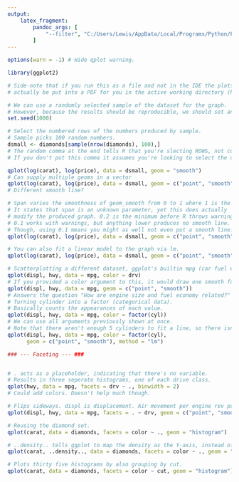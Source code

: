 ```yaml
---
output:
    latex_fragment:
        pandoc_args: [
            "--filter", "C:/Users/Lewis/AppData/Local/Programs/Python/Python312/Scripts/pandoc-minted",
        ]
---
```


```r
options(warn = -1) # Hide qplot warning.
```

```r

library(ggplot2)

# Side-note that if you run this as a file and not in the IDE the plots will
# actually be put into a PDF for you in the active working directory (here).

# We can use a randomly selected sample of the dataset for the graph.
# However, because the results should be reproducible, we should set an RNG seed.
set.seed(1000)

# Select the numbered rows of the numbers produced by sample.
# Sample picks 100 random numbers.
dsmall <- diamonds[sample(nrow(diamonds), 100),]
# The random comma at the end tells R that you're slecting ROWS, not columns.
# If you don't put this comma it assumes you're looking to select the columns.

qplot(log(carat), log(price), data = dsmall, geom = "smooth")
# Can supply multiple geoms in a vector
qplot(log(carat), log(price), data = dsmall, geom = c("point", "smooth"))
# Different smooth line?

# Span varies the smoothness of geom_smooth from 0 to 1 where 1 is the smoothest.
# It states that span is an unknown parameter, yet this does actually
# modify the produced graph. 0.2 is the minimum before R throws warnings.
# 0.1 works with warnings, but anything lower produces no smooth line.
# Though, using 0.1 means you might as well not even put a smooth line.
qplot(log(carat), log(price), data = dsmall, geom = c("point", "smooth"), span = 0.2)

# You can also fit a linear model to the graph via lm.
qplot(log(carat), log(price), data = dsmall, geom = c("point", "smooth"), method = "lm")

# Scatterplotting a different dataset, ggplot's builtin mpg (car fuel economy data)
qplot(displ, hwy, data = mpg, color = drv)
# If you provided a color argument to this, it would draw one smooth for every color.
qplot(displ, hwy, data = mpg, geom = c("point", "smooth"))
# Answers the question "How are engine size and fuel economy related?"
# Turning cylinder into a factor (categorical data).
# Basically counts the appearances of each value.
qplot(displ, hwy, data = mpg, color = factor(cyl))
# We can use all arguments previously shown at once.
# Note that there aren't enough 5 cylinders to fit a line, so there isn't one.
qplot(displ, hwy, data = mpg, color = factor(cyl),
      geom = c("point", "smooth"), method = "lm")

### --- Faceting --- ###


# . acts as a placeholder, indicating that there's no variable.
# Results in three seperate histograms, one of each drive class.
qplot(hwy, data = mpg, facets = drv ~ ., binwidth = 2)
# Could add colors. Doesn't help much though.

# Flips sideways. displ is displacement. Air movement per engine rev possibly
qplot(displ, hwy, data = mpg, facets = . ~ drv, geom = c("point", "smooth"))

# Reusing the diamond set.
qplot(carat, data = diamonds, facets = color ~ ., geom = "histogram")

# ..density.. tells ggplot to map the density as the Y-axis, instead of just counting.
qplot(carat, ..density.., data = diamonds, facets = color ~ ., geom = "histogram")

# Plots thirty five histograms by also grouping by cut.
qplot(carat, data = diamonds, facets = color ~ cut, geom = "histogram")
```